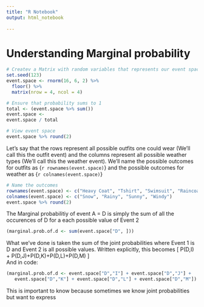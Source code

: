```yaml
---
title: "R Notebook"
output: html_notebook
  
---
```


# Understanding Marginal probability

```r
# Createv a Matrix with random variables that represents our event space
set.seed(123)
event.space <- rnorm(16, 6, 2) %>% 
  floor() %>% 
  matrix(nrow = 4, ncol = 4)

# Ensure that probability sums to 1
total <- (event.space %>% sum())
event.space <-
event.space / total

# View event space
event.space %>% round(2)
```

Let's say that the rows represent all possible outfits one could wear (We'll call this the outfit event) and the columns represent all possible weather types (We'll call this the weather event). We'll name the possible outcomes for outfits as {`r rownames(event.space)`} and the possible outcomes for weather as {`r colnames(event.space)`}
```r
# Name the outcomes
rownames(event.space) <- c("Heavy Coat", "Tshirt", "Swimsuit", "Raincoat")
colnames(event.space) <- c("Snow", "Rainy", "Sunny", "Windy")
event.space %>% round(2)
```

The Marginal probabilitiy of event A = D is simply the sum of all the occurences of D for a each possible value of Event 2

```r
(marginal.prob.of.d <- sum(event.space["D", ]))
```

What we've done is taken the sum of the joint probabilities where Event 1 is D and Event 2 is all possible values. Written explicitly, this becomes
\[
P(D,I) + P(D,J)+P(D,K)+P(D,L)+P(D,M)
\]\
And in code:
```r
(marginal.prob.of.d <- event.space["D","I"] + event.space["D","J"] +
   event.space["D","K"] + event.space["D","L"] + event.space["D","M"])
```

This is important to know because sometimes we know joint probabilities but want to express 
